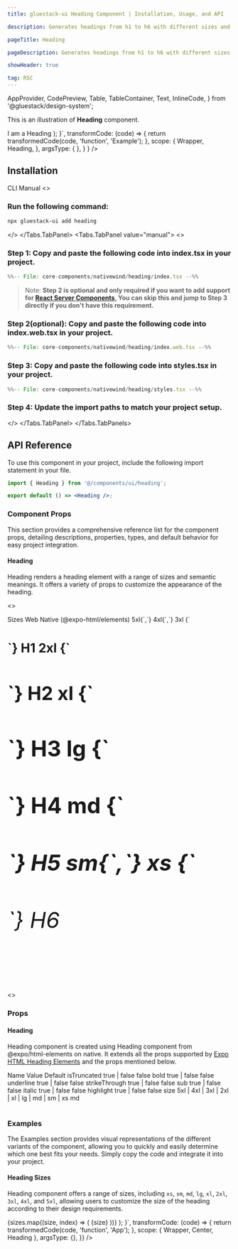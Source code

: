 ```yaml
---
title: gluestack-ui Heading Component | Installation, Usage, and API

description: Generates headings from h1 to h6 with different sizes and semantic meanings.

pageTitle: Heading

pageDescription: Generates headings from h1 to h6 with different sizes and semantic meanings.

showHeader: true

tag: RSC
---
```



<Meta title="with-nativewind/Components/Typography/Heading" />

  AppProvider,
  CodePreview,
  Table,
  TableContainer,
  Text,
  InlineCode,
} from '@gluestack/design-system';


This is an illustration of **Heading** component.

<Wrapper>
  <CodePreview
    showComponentRenderer={ true }
  showArgsController = { false}
  metaData = {{
    code: `import { Heading } from "@/components/ui/heading";
function Example() {
  return (
    <Heading>I am a Heading</Heading>
  );
}`,
      transformCode: (code) => {
        return transformedCode(code, 'function', 'Example');
      },
        scope: {
      Wrapper,
        Heading,
      },
    argsType: { },
  }
}
/>
</Wrapper>

<br/>

## Installation

<Tabs value="cli" type="section">
  <Tabs.TabList>
      <Tabs.Tab value="cli">
        <Tabs.TabTitle>CLI</Tabs.TabTitle>
      </Tabs.Tab>
     <Tabs.Tab value="manual">
        <Tabs.TabTitle>Manual</Tabs.TabTitle>
     </Tabs.Tab>
  </Tabs.TabList>
  <Tabs.TabPanels>
    <Tabs.TabPanel value="cli">
<>

### Run the following command:
  ```bash
  npx gluestack-ui add heading
  ```
</>
    </Tabs.TabPanel>
    <Tabs.TabPanel value="manual"> 
<>

### Step 1: Copy and paste the following code into index.tsx in your project.
<CollapsibleCode>

```jsx 
%%-- File: core-components/nativewind/heading/index.tsx --%% 
```
</CollapsibleCode>

> Note: **Step 2 is optional and only required if you want to add support for [React Server Components](https://vercel.com/blog/understanding-react-server-components), You can skip this and jump to Step 3 directly if you don't have this requirement.**

### Step 2(optional): Copy and paste the following code into index.web.tsx in your project.
<CollapsibleCode>

```jsx 
%%-- File: core-components/nativewind/heading/index.web.tsx --%% 
```
</CollapsibleCode>

### Step 3: Copy and paste the following code into styles.tsx in your project.
<CollapsibleCode>

```jsx 
%%-- File: core-components/nativewind/heading/styles.tsx --%% 
```
</CollapsibleCode>

### Step 4: Update the import paths to match your project setup.
</>
    </Tabs.TabPanel>
  </Tabs.TabPanels>
</Tabs>

## API Reference

To use this component in your project, include the following import statement in your file.

```jsx
import { Heading } from '@/components/ui/heading';
```

```jsx
export default () => <Heading />;
```

### Component Props

This section provides a comprehensive reference list for the component props, detailing descriptions, properties, types, and default behavior for easy project integration.

#### Heading

Heading renders a heading element with a range of sizes and semantic meanings. It offers a variety of props to customize the appearance of the heading.

<>
<TableContainer>
  <Table>
    <Table.THead>
      <Table.TR>
        <Table.TH>
          <Table.TText>Sizes</Table.TText>
        </Table.TH>
        <Table.TH>
          <Table.TText>Web</Table.TText>
        </Table.TH>
        <Table.TH>
          <Table.TText>Native (@expo-html/elements)</Table.TText>
        </Table.TH>
      </Table.TR>
    </Table.THead>
    <Table.TBody>
      <Table.TR>
        <Table.TD>
          <Table.TText>
            <InlineCode>5xl</InlineCode>{`,`} 
            <InlineCode>4xl</InlineCode>{`,`} 
            <InlineCode>3xl</InlineCode>
          </Table.TText>
        </Table.TD>
        <Table.TD>
          <Table.TText>
            <InlineCode>{`<h1 />`}</InlineCode>
          </Table.TText>
        </Table.TD>
        <Table.TD>
          <Table.TText>
            <InlineCode>H1</InlineCode>
          </Table.TText>
        </Table.TD>
      </Table.TR>
      <Table.TR>
        <Table.TD>
          <Table.TText>
            <InlineCode>2xl</InlineCode>
          </Table.TText>
        </Table.TD>
        <Table.TD>
          <Table.TText>
            <InlineCode>{`<h2 />`}</InlineCode>
          </Table.TText>
        </Table.TD>
        <Table.TD>
          <Table.TText>
            <InlineCode>H2</InlineCode>
          </Table.TText>
        </Table.TD>
      </Table.TR>
      <Table.TR>
        <Table.TD>
          <Table.TText>
            <InlineCode>xl</InlineCode>
          </Table.TText>
        </Table.TD>
        <Table.TD>
          <Table.TText>
            <InlineCode>{`<h3 />`}</InlineCode>
          </Table.TText>
        </Table.TD>
        <Table.TD>
          <Table.TText>
            <InlineCode>H3</InlineCode>
          </Table.TText>
          </Table.TD>
      </Table.TR>
      <Table.TR>
        <Table.TD>
          <Table.TText>
            <InlineCode>lg</InlineCode>
          </Table.TText>
        </Table.TD>
        <Table.TD>
          <Table.TText>
            <InlineCode>{`<h4 />`}</InlineCode>
          </Table.TText>
        </Table.TD>
        <Table.TD>
          <Table.TText>
            <InlineCode>H4</InlineCode>
          </Table.TText>
          </Table.TD>
      </Table.TR>
      <Table.TR>
        <Table.TD>
          <Table.TText>
            <InlineCode>md</InlineCode>
          </Table.TText>
        </Table.TD>
        <Table.TD>
          <Table.TText>
            <InlineCode>{`<h5 />`}</InlineCode>
          </Table.TText>
        </Table.TD>
        <Table.TD>
          <Table.TText>
            <InlineCode>H5</InlineCode>
          </Table.TText>
          </Table.TD>
      </Table.TR>
      <Table.TR>
        <Table.TD>
          <Table.TText>
            <InlineCode>sm</InlineCode>{`,`}
            <InlineCode>xs</InlineCode>
          </Table.TText>
        </Table.TD>
        <Table.TD>
          <Table.TText>
            <InlineCode>{`<h6 />`}</InlineCode>
          </Table.TText>
        </Table.TD>
        <Table.TD>
          <Table.TText>
            <InlineCode>H6</InlineCode>
          </Table.TText>
          </Table.TD>
      </Table.TR>
    </Table.TBody>
  </Table>
</TableContainer>
</>
<>

### Props

#### Heading

Heading component is created using Heading component from @expo/html-elements on native. It extends all the props supported by [Expo HTML Heading Elements](https://www.npmjs.com/package/@expo/html-elements/v/0.0.5) and the props mentioned below.

  <TableContainer>
    <Table>
      <Table.THead>
        <Table.TR>
          <Table.TH>
            <Table.TText>Name</Table.TText>
          </Table.TH>
          <Table.TH>
            <Table.TText>Value</Table.TText>
          </Table.TH>
          <Table.TH>
            <Table.TText>Default</Table.TText>
          </Table.TH>
        </Table.TR>
      </Table.THead>
      <Table.TBody>
        <Table.TR>
          <Table.TD>
            <Table.TText>
              <InlineCode>isTruncated</InlineCode>
            </Table.TText>
          </Table.TD>
          <Table.TD>
            <Table.TText>true | false</Table.TText>
          </Table.TD>
          <Table.TD>
            <Table.TText>false</Table.TText>
          </Table.TD>
        </Table.TR>
        <Table.TR>
          <Table.TD>
            <Table.TText>
              <InlineCode>bold</InlineCode>
            </Table.TText>
          </Table.TD>
          <Table.TD>
            <Table.TText>true | false</Table.TText>
          </Table.TD>
          <Table.TD>
            <Table.TText>false</Table.TText>
          </Table.TD>
        </Table.TR>
        <Table.TR>
          <Table.TD>
            <Table.TText>
              <InlineCode>underline</InlineCode>
            </Table.TText>
          </Table.TD>
          <Table.TD>
            <Table.TText>true | false</Table.TText>
          </Table.TD>
          <Table.TD>
            <Table.TText>false</Table.TText>
          </Table.TD>
        </Table.TR>
        <Table.TR>
          <Table.TD>
            <Table.TText>
              <InlineCode>strikeThrough</InlineCode>
            </Table.TText>
          </Table.TD>
          <Table.TD>
            <Table.TText>true | false</Table.TText>
          </Table.TD>
          <Table.TD>
            <Table.TText>false</Table.TText>
          </Table.TD>
        </Table.TR>
        <Table.TR>
          <Table.TD>
            <Table.TText>
              <InlineCode>sub</InlineCode>
            </Table.TText>
          </Table.TD>
          <Table.TD>
            <Table.TText>true | false</Table.TText>
          </Table.TD>
          <Table.TD>
            <Table.TText>false</Table.TText>
          </Table.TD>
        </Table.TR>
        <Table.TR>
          <Table.TD>
            <Table.TText>
              <InlineCode>italic</InlineCode>
            </Table.TText>
          </Table.TD>
          <Table.TD>
            <Table.TText>true | false</Table.TText>
          </Table.TD>
          <Table.TD>
            <Table.TText>false</Table.TText>
          </Table.TD>
        </Table.TR>
        <Table.TR>
          <Table.TD>
            <Table.TText>
              <InlineCode>highlight</InlineCode>
            </Table.TText>
          </Table.TD>
          <Table.TD>
            <Table.TText>true | false</Table.TText>
          </Table.TD>
          <Table.TD>
            <Table.TText>false</Table.TText>
          </Table.TD>
        </Table.TR>
        <Table.TR>
          <Table.TD>
            <Table.TText>
              <InlineCode>size</InlineCode>
            </Table.TText>
          </Table.TD>
          <Table.TD>
            <Table.TText>
              5xl | 4xl | 3xl | 2xl | xl | lg | md | sm | xs
            </Table.TText>
          </Table.TD>
          <Table.TD>
            <Table.TText>md</Table.TText>
          </Table.TD>
        </Table.TR>
      </Table.TBody>
    </Table>
  </TableContainer>
</>

### Examples

The Examples section provides visual representations of the different variants of the component, allowing you to quickly and easily determine which one best fits your needs. Simply copy the code and integrate it into your project.

#### Heading Sizes

Heading component offers a range of sizes, including `xs`, `sm`, `md`, `lg`, `xl`, `2xl`, `3xl`, `4xl`, and `5xl`, allowing users to customize the size of the heading according to their design requirements.

<Wrapper>
  <CodePreview
    _rendererWrapper={{ py: '$2.5' }}
    showComponentRenderer={true}
    showArgsController={false}
    metaData={{
      code: `import { Center } from "@/components/ui/center";
function App() {
          const sizes = [
            'xs',
            'sm',
            'md',
            'lg',
            'xl',
            '2xl',
            '3xl',
            '4xl',
            '5xl',
          ];
          return (
              <Center>
                {sizes.map((size, index) => (
                  <Heading size={size} key={index}>{size}</Heading>
                ))}
              </Center>
          );
        }`,
      transformCode: (code) => {
        return transformedCode(code, 'function', 'App');
      },
      scope: { Wrapper, Center, Heading },
      argsType: {},
    }}
  />
</Wrapper>